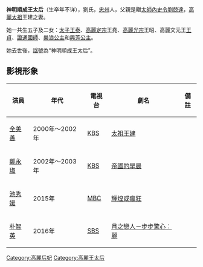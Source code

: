 {{unreferenced|time=2013-9-26}} 
'''神明順成王太后'''（生卒年不详），劉氏，[[忠州市|忠州]]人，父親是贈[[太師|太師]][[內史令|內史令]][[劉兢達|劉兢達]]，[[高麗太祖|高麗太祖]]王建之妻。

她一共生五子及二女：[[太子|太子]][[王泰|王泰]]、[[高麗定宗|高麗定宗]]王堯、[[高麗光宗|高麗光宗]]王昭、高麗文元王[[王貞|王貞]]、[[證通國師|證通國師]]、[[樂浪公主|樂浪公主]]和[[興芳公主|興芳公主]]。

她去世後，[[諡號|諡號]]為“神明順成王太后”。

==影視形象==
{| class="wikitable"
|-
! 演員 !! 年代 !! 電視台 !! 劇名 !! 備註
|-
| [[全美善|全美善]] || 2000年～2002年 || [[KBS|KBS]]|| [[太祖王建|太祖王建]] || 
|-
| [[鄭永琡|鄭永琡]] || 2002年～2003年 || [[KBS|KBS]]|| [[帝國的早晨|帝國的早晨]] || 
|-
| [[池秀媛|池秀媛]] || 2015年 || [[MBC|MBC]]|| [[輝煌或瘋狂|輝煌或瘋狂]] || 
|-
| [[朴智英|朴智英]] || 2016年 || [[SBS_(韓國)|SBS]]|| [[月之戀人－步步驚心：麗|月之戀人－步步驚心：麗]] || 
|}

{{高麗王后}}

[[Category:高麗后妃|Category:高麗后妃]]
[[Category:高麗王太后|Category:高麗王太后]]